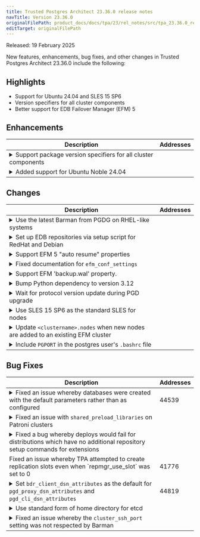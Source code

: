 ```yaml
---
title: Trusted Postgres Architect 23.36.0 release notes
navTitle: Version 23.36.0
originalFilePath: product_docs/docs/tpa/23/rel_notes/src/tpa_23.36.0_rel_notes.yml
editTarget: originalFilePath
---
```


Released: 19 February 2025

New features, enhancements, bug fixes, and other changes in Trusted Postgres Architect 23.36.0 include the following:

## Highlights

- Support for Ubuntu 24.04 and SLES 15 SP6
- Version specifiers for all cluster components
- Better support for EDB Failover Manager (EFM) 5

## Enhancements

<table class="table w-100"><thead><tr><th>Description</th><th width="10%">Addresses</th></tr></thead><tbody>
<tr><td><details><summary>Support package version specifiers for all cluster components</summary><hr/><p>The following software packages now accept an <code>--xxx-package-version</code> option to the <code>tpaexec configure</code> command, which populates <code>xxx_package_version</code> in the generated <code>config.yml</code> - barman - pgbouncer - beacon-agent - etcd - patroni - pem-server - pem-agent - pg_backup_api - pgd_proxy - pgdcli - repmgr.</p></details></td><td></td></tr>
<tr><td><details><summary>Added support for Ubuntu Noble 24.04</summary><hr/><p>TPA runs on Ubuntu 24.04 and supports this OS as a target host. <strong>EDB packages for Ubuntu 24.04 will be generally available at the end of March 2025. Before that, deployments needing EDB  packages will likely fail.</strong></p></details></td><td></td></tr>
</tbody></table>


## Changes

<table class="table w-100"><thead><tr><th>Description</th><th width="10%">Addresses</th></tr></thead><tbody>
<tr><td><details><summary>Use the latest Barman from PGDG on RHEL-like systems</summary><hr/><p>TPA previously defaulted to Barman 3.9 when installing from PGDG on a RHEL-like system, as a workaround for broken packages. More recent barman packages are OK, so we now let yum install the latest packages.</p></details></td><td></td></tr>
<tr><td><details><summary>Set up EDB repositories via setup script for RedHat and Debian</summary><hr/><p>This change simplifies EDB repository setup on TPA nodes into a single task for <code>dnf</code>, <code>yum</code> and <code>apt</code> package managers. This should reduce the occurrence of unexpected HTTP errors when adding EDB repositories to target hosts.</p></details></td><td></td></tr>
<tr><td><details><summary>Support EFM 5 &quot;auto resume&quot; properties</summary><hr/><p>Starting with EFM 5.0, the <code>auto.resume.period</code> property has been broken into two properties, one for the startup case and one for the db failure case. This change adds the correct properties based on the <code>efm_version</code> being used.</p></details></td><td></td></tr>
<tr><td><details><summary>Fixed documentation for <code>efm_conf_settings</code></summary><hr/><p>Previously, documentation stated <em>&quot;You can use efm_conf_settings to set any parameters, whether recognized by TPA or not. Where needed, you need to quote the value exactly as it would appear in efm.properties&quot;</em> However, the <code>efm.properties.j2</code> template uses the values from <code>efm_conf_settings</code> as an Ansible dictionary, so the entries must be written in <code>key: value</code> form. <code>yaml cluster_vars: efm_conf_settings: notification.level: WARNING ping.server.ip: &lt;well known address in the network&gt; </code></p></details></td><td></td></tr>
<tr><td><details><summary>Support EFM 'backup.wal' property.</summary><hr/><p>Starting with EFM 5.0, a new property 'backup.wal' has been added. This change adds the new property if the version of EFM is 5 or higher.</p></details></td><td></td></tr>
<tr><td><details><summary>Bump Python dependency to version 3.12</summary><hr/><p>TPA now requires Python 3.12. When installing TPA from EDB Repos 2.0,  an appropriate Python interpreter will be installed automatically.</p></details></td><td></td></tr>
<tr><td><details><summary>Wait for protocol version update during PGD upgrade</summary><hr/><p>During upgrade from PGD3 to PGD5, the protocol version update may take some time. The PGD 5 specific config changes will fail if they are attempted before the protocol version change. We have added a wait to avoid such failures.</p></details></td><td></td></tr>
<tr><td><details><summary>Use SLES 15 SP6 as the standard SLES for nodes</summary><hr/><p>When SLES is requested at configure-time, TPA will now install SLES 15 SP6. The docker and EC2 images are now SP6, and the systemd-sysvcompat package is installed on SLES, so that local boot-time scripts continue to work.</p></details></td><td></td></tr>
<tr><td><details><summary>Update <code>&lt;clustername&gt;.nodes</code> when new nodes are added to an existing EFM cluster</summary><hr/><p>In previous versions of TPA, when a new EFM node was added to <code>config.yml</code>, it was not listed in the <code>Allowed node host list</code> on the existing EFM nodes in the cluster. The task which executes <code>efm upgrade-conf</code> and propagates the changes from <code>/raw/&lt;clustername&gt;.properties</code> and <code>/raw/&lt;clustername&gt;.nodes</code> is now run when EITHER of these files are changed. This results in the new EFM node being written to the <code>&lt;clustername&gt;.nodes</code> file and <code>efm cluster-status</code> including it in the <code>Allowed node host list</code>.</p></details></td><td></td></tr>
<tr><td><details><summary>Include <code>PGPORT</code> in the postgres user's <code>.bashrc</code> file</summary><hr/><p>The <code>PGPORT</code> environment variable will now be exported as part of the postgres user's <code>.bashrc</code> file. It defaults to the port value used by the selected <code>postgres_flavour</code>, or <code>postgres_port</code> if specified in the config file.</p></details></td><td></td></tr>
</tbody></table>


## Bug Fixes

<table class="table w-100"><thead><tr><th>Description</th><th width="10%">Addresses</th></tr></thead><tbody>
<tr><td><details><summary>Fixed an issue whereby databases were created with the default parameters rather than as configured</summary><hr/><p>In previous versions of TPA, in order to suppress the <code>CREATE EXTENSION</code> statement for extensions that do not require it (aka 'modules'), the entire <code>postgres_databases</code> hash was modified. This introduced a bug, since a new hash was created that ONLY contained the database <code>name</code> and list of <code>extensions</code>, ignoring all other configuration settings for the database (<code>owner</code>, <code>template</code>, <code>encoding</code> etc). This resulted in databases being created with the default parameters rather than as configured. To fix this, the modules are removed from the list of extensions and the resulting list is passed to the task which runs CREATE EXTENSION.</p></details></td><td>44539</td></tr>
<tr><td><details><summary>Fixed an issue with <code>shared_preload_libraries</code> on Patroni clusters</summary><hr/><p>Entries in shared_preload libraries are now treated correctly by Patroni. This fixes a bug whereby adding the pglogical extension to a Patroni cluster via <code>config.yml</code> would fail.</p></details></td><td></td></tr>
<tr><td><details><summary>Fixed a bug whereby deploys would fail for distributions which have no additional repository setup commands for extensions</summary><hr/><p>In previous versions of TPA, when <code>postgis</code> was added to <code>extra_postgres_extensions</code> or the <code>extensions</code> list of a database in <code>postgres_databases</code>, deploys would fail for Debian, SLES and Ubuntu because their list of <code>repository_setup_commands</code> was empty (only RHEL has an additional command to run<code>crb enable</code>). This empty list was passed to the <code>command</code> module, which would fail with <code>no command given</code>, resulting in deployment failure. The <code>Automatically run additional repository setup commands for recognized extensions</code> task is now skipped if the distribution has no additional commands to run.</p></details></td><td></td></tr>
<tr><td>Fixed an issue whereby TPA attempted to create replication slots even when `repmgr_use_slot` was set to 0</td><td>41776</td></tr>
<tr><td><details><summary>Set <code>bdr_client_dsn_attributes</code> as the default for <code>pgd_proxy_dsn_attributes</code> and <code>pgd_cli_dsn_attributes</code></summary><hr/><p>Because pgd-proxy and pgd-cli are written in Go and use a Go driver, they do not support the full set of parameter keywords supported by libpq. In the case a cluster has installed pgd-proxy and/or pgd-cli and has configured <code>bdr_client_dsn_attributes</code> with parameters that the Go driver does <em>not</em> support, two new configuration variables must be included: <code>pgd_proxy_dsn_attributes</code> and <code>pgd_cli_dsn_attributes</code>, containing only additional DSN parameters that the Go driver supports. Conversely, if pgd-proxy and pgd-cli are installed and <code>bdr_client_dsn_attributes</code> does not include any Go-incompatible parameters, the connection strings for these tools will be configured with the attributes in <code>bdr_client_dsn_attributes</code>. This amends unexpected behavior where the <code>pgd_proxy_dsn_attributes</code> and <code>pgd_cli_dsn_attributes</code> were defaulting to empty strings when not defined, even though the user was expecting the parameters in <code>bdr_client_dsn_attributes</code> to be used.</p></details></td><td>44819</td></tr>
<tr><td><details><summary>Use standard form of home directory for etcd</summary><hr/><p>When creating the etcd user, TPA now refers to its home directory without a trailing slash, matching the usage of other tools like 'useradd'.</p></details></td><td></td></tr>
<tr><td><details><summary>Fixed an issue whereby the <code>cluster_ssh_port</code> setting was not respected by Barman</summary><hr/><p>The Barman configuration is now able to use custom ssh port set via the <code>cluster_ssh_port</code> in <code>config.yml</code>, which defaults to 22 if it is not set. The <code>-p</code>/<code>--port</code> flags are now included in the <code>ssh</code> command in <code>barman.d.conf</code> and <code>barman-wal-restore</code>/`barman-wal-archive' commands respectively.</p></details></td><td></td></tr>
</tbody></table>


